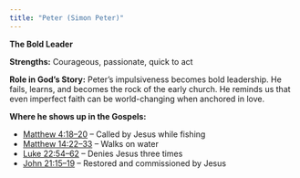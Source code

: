 ```yaml
---
title: "Peter (Simon Peter)"
---
```

**The Bold Leader**

**Strengths:** Courageous, passionate, quick to act

**Role in God’s Story:** Peter’s impulsiveness becomes bold leadership. He fails, learns, and becomes the rock of the early church. He reminds us that even imperfect faith can be world-changing when anchored in love.

**Where he shows up in the Gospels:**

* [Matthew 4:18–20](https://www.biblegateway.com/passage/?search=Matthew+4%3A18-20&version=NIV) – Called by Jesus while fishing
* [Matthew 14:22–33](https://www.biblegateway.com/passage/?search=Matthew+14%3A22-33&version=NIV) – Walks on water
* [Luke 22:54–62](https://www.biblegateway.com/passage/?search=Luke+22%3A54-62&version=NIV) – Denies Jesus three times
* [John 21:15–19](https://www.biblegateway.com/passage/?search=John+21%3A15-19&version=NIV) – Restored and commissioned by Jesus
